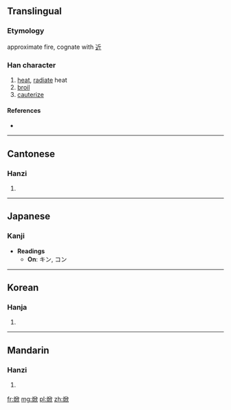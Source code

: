 ==Translingual==

===Etymology===
approximate fire, cognate with [[近]]

===Han character===
{{Han char|rn=86|rad=火|as=08|sn=12|four=9788<sub>0</sub>|canj=火竹中人 (FHLO)}}

# [[heat]], [[radiate]] heat
# [[broil]]
# [[cauterize]]

====References====
* {{Han ref|kx=0674.230|dkj=19137|dj=1086.100|hdz=32209.180|uh=712E|ud=28974|bh=DA5C|bd=55900}}

----

==Cantonese==

===Hanzi===
{{yue-hanzi|jyut=|y=yan3}}

# {{defn|lang=yue|sort=火08}}

----

==Japanese==

===Kanji===
* '''Readings'''
** '''On''': キン, コン

----

==Korean==

===Hanja===
{{ko-hanja|hangeul=[[흔]]|eumhun=|rv=heun|mr=hŭn|y=hun}}

# {{defn|lang=ko|sort=火08}}

----

==Mandarin==

===Hanzi===
{{cmn-hanzi|pin=[[xìn]] ([[xin4]])|wg=hsin<sup>4</sup>}}

# {{defn|lang=cmn|sort=火08}}

[[fr:焮]]
[[mg:焮]]
[[pl:焮]]
[[zh:焮]]